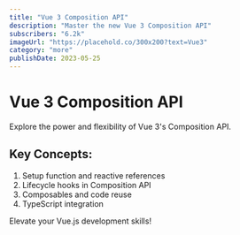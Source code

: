 ```yaml
---
title: "Vue 3 Composition API"
description: "Master the new Vue 3 Composition API"
subscribers: "6.2k"
imageUrl: "https://placehold.co/300x200?text=Vue3"
category: "more"
publishDate: 2023-05-25
---
```


# Vue 3 Composition API

Explore the power and flexibility of Vue 3's Composition API.

## Key Concepts:

1. Setup function and reactive references
2. Lifecycle hooks in Composition API
3. Composables and code reuse
4. TypeScript integration

Elevate your Vue.js development skills!
